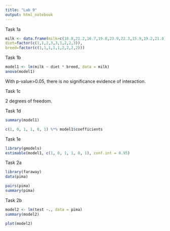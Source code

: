 ```yaml
---
title: "Lab 9"
output: html_notebook
---
```


Task 1a

```r
milk <- data.frame(milk=c(18.8,21.2,16.7,19.8,23.9,22.3,15.9,19.2,21.8),
diet=factor(c(1,1,2,3,3,1,2,2,3)),
breed=factor(c(1,1,1,1,1,2,2,2,2)))
```

Task 1b

```r
model1 <- lm(milk ~ diet * breed, data = milk)
anova(model1)
```

With p-value\>0.05, there is no significance evidence of interaction.

Task 1c

2 degrees of freedom.

Task 1d

```r
summary(model1)
```

```r
c(1, 0, 1, 1, 0, 1) %*% model1$coefficients
```

Task 1e

```r
library(gmodels)
estimable(model1, c(1, 0, 1, 1, 0, 1), conf.int = 0.95)
```

Task 2a

```r
library(faraway)
data(pima)
```

```r
pairs(pima)
summary(pima)
```

Task 2b

```r
model2 <- lm(test ~., data = pima)
summary(model2)
```

```r
plot(model2)
```
